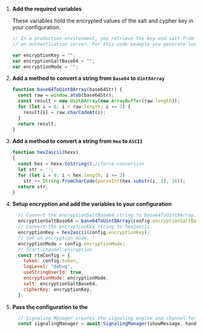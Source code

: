 <PlatformWrapper platform="web">
        
1.  **Add the required variables**

    These variables hold the encrypted values of the salt and cypher key in your configuration.

    ``` javascript
    // In a production environment, you retrieve the key and salt from
    // an authentication server. For this code example you generate locally.

    var encryptionKey = "";
    var encryptionSaltBase64 = "";
    var encryptionMode = "";
    ```

2.  **Add a method to convert a string from `Base64` to `Uint8Array`**


      ``` javascript
      function base64ToUint8Array(base64Str) {
        const raw = window.atob(base64Str);
        const result = new Uint8Array(new ArrayBuffer(raw.length));
        for (let i = 0; i < raw.length; i += 1) {
          result[i] = raw.charCodeAt(i);
        }
        return result;
      }
      ```

3.  **Add a method to convert a string from `Hex` to `ASCII`**

    ``` javascript
    function hex2ascii(hexx)
    {
      const hex = hexx.toString();//force conversion
      let str = '';
      for (let i = 0; i < hex.length; i += 2)
        str += String.fromCharCode(parseInt(hex.substr(i, 2), 16));
      return str;
    }
    ```

4.  **Setup encryption and add the variables to your configuration**

    ``` javascript
      // Convert the encryptionSaltBase64 string to base64ToUint8Array.
      encryptionSaltBase64 = base64ToUint8Array(config.encryptionSaltBase64);
      // Convert the encryptionKey string to hex2ascii.
      encryptionKey = hex2ascii(config.encryptionKey);
      // Set an encryption mode.
      encryptionMode = config.encryptionMode;
      // Start channel encryption
      const rtmConfig = {
        token: config.token,
        logLevel: "debug",
        useStringUserId: true,
        encryptionMode: encryptionMode,
        salt: encryptionSaltBase64,
        cipherKey: encryptionKey,
      };
    ```

1.  **Pass the configuration to the <Vg k="MESS_ENGINE" />**

    ``` javascript
      // Signaling Manager creates the signaling engine and channel for you
      const signalingManager = await SignalingManager(showMessage, handleSignalingEvents, rtmConfig);
    ```

</PlatformWrapper>
